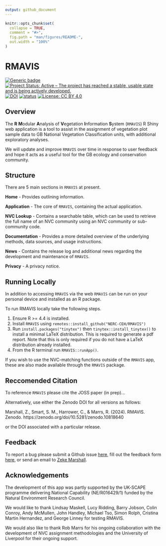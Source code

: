 ```yaml
---
output: github_document
---
```


```r
knitr::opts_chunk$set(
  collapse = TRUE,
  comment = "#>",
  fig.path = "man/figures/README-",
  out.width = "100%"
)
```

# RMAVIS

<!-- badges: start -->
[![Generic badge](https://img.shields.io/badge/Version-1.0-green.svg)]()
[![Project Status: Active – The project has reached a stable, usable state and is being actively developed.](https://www.repostatus.org/badges/latest/active.svg)](https://www.repostatus.org/#active)
[![DOI](https://zenodo.org/badge/722095560.svg)](https://zenodo.org/badge/latestdoi/722095560)
[![status](https://joss.theoj.org/papers/460c6f934a108fcf5a16d0f2ab77492e/status.svg)](https://joss.theoj.org/papers/460c6f934a108fcf5a16d0f2ab77492e)
[![License: CC BY 4.0](https://img.shields.io/badge/License-LGPL 3.0-lightgrey.svg)](https://opensource.org/license/lgpl-3-0)
<!-- badges: end -->
          
## Overview

The **R** **M**odular **A**nalysis of **V**egetation **I**nformation **S**ystem 
(`RMAVIS`) R Shiny web application is a tool to assist in the assignment of 
vegetation plot sample data to GB National Vegetation Classification units,
with additional exploratory analyses.

We will update and improve `RMAVIS` over time in response to user feedback and hope it acts as a useful
tool for the GB ecology and conservation community.

## Structure

There are 5 main sections in `RMAVIS` at present.

**Home** - Provides outlining information.

**Application** - The core of `RMAVIS`, containing the actual application.

**NVC Lookup** - Contains a searchable table, which can be used to retrieve the full name of an NVC community using an NVC community or sub-community code.

**Documentation** - Provides a more detailed overview of the underlying methods, data sources, and usage instructions.

**News** - Contains the release log and additional news regarding the development and maintenance of `RMAVIS`.

**Privacy** - A privacy notice.

## Running Locally

In addition to accessing `RMAVIS` via the web `RMAVIS` can be run on your personal device and installed as an R package.

To run RMAVIS locally take the following steps.

1.  Ensure R >= 4.4 is installed.
2.  Install `RMAVIS` using `remotes::install_github("NERC-CEH/RMAVIS")`
3.  Run `install.packages("tinytex")` then `tinytex::install_tinytex()` to install a minimal LaTeX distribution.
    This is required to generate a pdf report.
    Note that this is only required if you do not have a LaTeX distribution already installed.
4.  From the R terminal run `RMAVIS::runApp()`.

If you wish to use the NVC-matching functions outside of the `RMAVIS` app, 
these are also made available through the `RMAVIS` package.

## Reccomended Citation

To reference `RMAVIS` please cite the JOSS paper (in prep)...

Alternatively, use either the Zenodo DOI for all versions as follows:

Marshall, Z., Smart, S. M., Harrower, C., & Marrs, R. (2024). RMAVIS. Zenodo. 
https://zenodo.org/doi/10.5281/zenodo.10818640

or the DOI associated with a particular release.

## Feedback

To report a bug please submit a Github issue [here](https://github.com/NERC-CEH/RMAVIS/issues), 
fill out the feedback form [here](https://forms.office.com/e/ByLgRPjT8J), 
or send an email to [Zeke Marshall](mailto:zekmar@ceh.ac.uk?subject=RMAVIS).

## Acknowledgements
The development of this app was partly supported by the UK‐SCAPE 
programme delivering National Capability (NE/R016429/1) funded by the 
Natural Environment Research Council.

We would like to thank Lindsay Maskell, Lucy Ridding, Barry Jobson, 
Colin Conroy, Andy McMullen, John Handley, Michael Tso, Simon Rolph, 
Cristina Martin Hernandez, and George Linney for testing RMAVIS.

We would also like to thank Rob Marrs for his ongoing collaboration 
with the development of NVC assignment methodologies and the 
University of Liverpool for their ongoing support.

